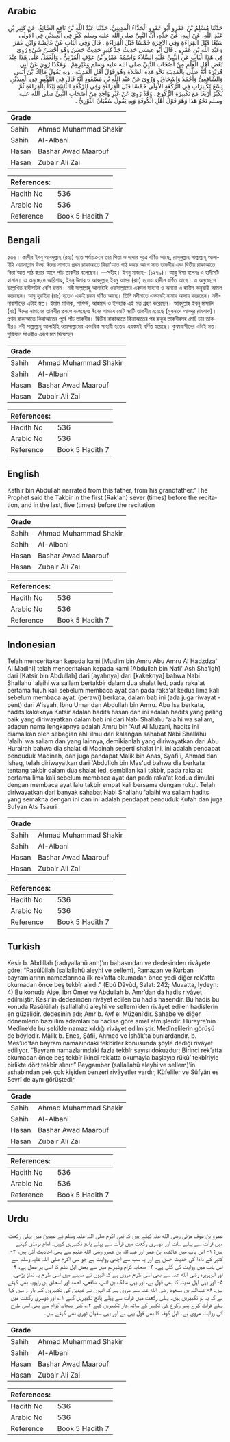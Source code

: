 ## Arabic


<div dir="rtl" lang="ar" style={{fontSize:'larger',backgroundColor:'#f8f9fa',padding:20}}>
حَدَّثَنَا مُسْلِمُ بْنُ عَمْرٍو أَبُو عَمْرٍو الْحَذَّاءُ الْمَدِينِيُّ، حَدَّثَنَا عَبْدُ اللَّهِ بْنُ نَافِعٍ الصَّائِغُ، عَنْ كَثِيرِ بْنِ عَبْدِ اللَّهِ، عَنْ أَبِيهِ، عَنْ جَدِّهِ، أَنَّ النَّبِيَّ صلى الله عليه وسلم كَبَّرَ فِي الْعِيدَيْنِ فِي الأُولَى سَبْعًا قَبْلَ الْقِرَاءَةِ وَفِي الآخِرَةِ خَمْسًا قَبْلَ الْقِرَاءَةِ ‏.‏ قَالَ وَفِي الْبَابِ عَنْ عَائِشَةَ وَابْنِ عُمَرَ وَعَبْدِ اللَّهِ بْنِ عَمْرٍو ‏.‏ قَالَ أَبُو عِيسَى حَدِيثُ جَدِّ كَثِيرٍ حَدِيثٌ حَسَنٌ وَهُوَ أَحْسَنُ شَيْءٍ رُوِيَ فِي هَذَا الْبَابِ عَنِ النَّبِيِّ عَلَيْهِ السَّلاَمُ وَاسْمُهُ عَمْرُو بْنُ عَوْفٍ الْمُزَنِيُّ ‏.‏ وَالْعَمَلُ عَلَى هَذَا عِنْدَ بَعْضِ أَهْلِ الْعِلْمِ مِنْ أَصْحَابِ النَّبِيِّ صلى الله عليه وسلم وَغَيْرِهِمْ ‏.‏ وَهَكَذَا رُوِيَ عَنْ أَبِي هُرَيْرَةَ أَنَّهُ صَلَّى بِالْمَدِينَةِ نَحْوَ هَذِهِ الصَّلاَةِ وَهُوَ قَوْلُ أَهْلِ الْمَدِينَةِ ‏.‏ وَبِهِ يَقُولُ مَالِكُ بْنُ أَنَسٍ وَالشَّافِعِيُّ وَأَحْمَدُ وَإِسْحَاقُ ‏.‏ وَرُوِيَ عَنْ عَبْدِ اللَّهِ بْنِ مَسْعُودٍ أَنَّهُ قَالَ فِي التَّكْبِيرِ فِي الْعِيدَيْنِ تِسْعَ تَكْبِيرَاتٍ فِي الرَّكْعَةِ الأُولَى خَمْسًا قَبْلَ الْقِرَاءَةِ وَفِي الرَّكْعَةِ الثَّانِيَةِ يَبْدَأُ بِالْقِرَاءَةِ ثُمَّ يُكَبِّرُ أَرْبَعًا مَعَ تَكْبِيرَةِ الرُّكُوعِ ‏.‏ وَقَدْ رُوِيَ عَنْ غَيْرِ وَاحِدٍ مِنْ أَصْحَابِ النَّبِيِّ صلى الله عليه وسلم نَحْوُ هَذَا وَهُوَ قَوْلُ أَهْلِ الْكُوفَةِ وَبِهِ يَقُولُ سُفْيَانُ الثَّوْرِيُّ ‏.‏
</div>
<div style={{backgroundColor:'#f8f9fa',padding:20, marginBottom: 10}}><table> <thead> <tr> <th>Grade</th> <th></th> </tr> </thead> <tbody> <tr><td>Sahih</td><td>Ahmad Muhammad Shakir</td></tr><tr><td>Sahih</td><td>Al-Albani</td></tr><tr><td>Hasan</td><td>Bashar Awad Maarouf</td></tr><tr><td>Hasan</td><td>Zubair Ali Zai</td></tr></tbody></table><table> <thead> <tr> <th>References:</th> <th></th> </tr> </thead> <tbody><tr><td>Hadith No</td><td>536</td></tr><tr><td>Arabic No</td><td>536</td></tr><tr><td>Reference</td><td>Book 5 Hadith 7</td></tr></tbody></table></div>

## Bengali


<div dir="ltr" lang="bn" style={{fontSize:'larger',backgroundColor:'#f8f9fa',padding:20}}>
৫৩৬। কাসীর ইবনু আবদুল্লাহ (রহঃ) হতে পর্যায়ক্রমে তার পিতা ও দাদার সূত্রে বর্ণিত আছে, রাসূলুল্লাহ সাল্লাল্লাহু আলাইহি ওয়াসাল্লাম উভয় ঈদের নামাযে প্রথম রাকাআতে কিরা'আত পাঠ করার আগে সাত তাকবীর এবং দ্বিতীয় রাকাআতে কিরা'আত পাঠ করার আগে পাঁচ তাকবীর বলেছেন। —সহীহ। ইবনু মাজাহ– (১২৭৯)। আবু ঈসা বলেনঃ এ হাদীসটি হাসান। এ অনুচ্ছেদে আয়িশাহ, ইবনু উমার ও আবদুল্লাহ ইবনু আমর (রাঃ) হতেও হাদীস বর্ণিত আছে। এ অনুচ্ছেদে উল্লেখিত হাদীসটিই বেশি উত্তম। নবী সাল্লাল্লাহু আলাইহি ওয়াসাল্লামের একদল সাহাবা ও অন্যরা এ হাদীস অনুযায়ী আমল করেছেন। আবু হুরাইরা (রাঃ) হতেও একই রকম বর্ণিত আছে। তিনি মদীনাতে এভাবেই নামায আদায় করেছেন। মদীনাবাসীদের এটাই মত। ইমাম মালিক, শাফিঈ, আহমাদ ও ইসহাক এই মত গ্রহণ করেছেন। আবদুল্লাহ ইবনু মাসউদ (রাঃ) ঈদের নামাযের তাকবীর প্রসঙ্গে বলেছেনঃ ঈদের নামাযে মোট নয়টি তাকবীর রয়েছে (মুসনাদে আবদুর রাযযাক)। প্রথম রাকাআতে কিরাআতের পূর্বে পাঁচ তাকবীর। দ্বিতীয় রাকাআতে কিরাআতের পর রুকূর তাকবীরসহ মোট চার তাকবীর। নবী সাল্লাল্লাহু আলাইহি ওয়াসাল্লামের একাধিক সাহাবী হতেও এরকমই বর্ণিত হয়েছে। কুফাবাসীদের এটাই মত। সুফিয়ান সাওরীও এরূপ মত দিয়েছেন।
</div>
<div style={{backgroundColor:'#f8f9fa',padding:20, marginBottom: 10}}><table> <thead> <tr> <th>Grade</th> <th></th> </tr> </thead> <tbody> <tr><td>Sahih</td><td>Ahmad Muhammad Shakir</td></tr><tr><td>Sahih</td><td>Al-Albani</td></tr><tr><td>Hasan</td><td>Bashar Awad Maarouf</td></tr><tr><td>Hasan</td><td>Zubair Ali Zai</td></tr></tbody></table><table> <thead> <tr> <th>References:</th> <th></th> </tr> </thead> <tbody><tr><td>Hadith No</td><td>536</td></tr><tr><td>Arabic No</td><td>536</td></tr><tr><td>Reference</td><td>Book 5 Hadith 7</td></tr></tbody></table></div>

## English


<div dir="ltr" lang="en" style={{fontSize:'larger',backgroundColor:'#f8f9fa',padding:20}}>
Kathir bin Abdullah narrated from this father, from his grandfather:"The Prophet said the Takbir in the first (Rak'ah) sever (times) before the recitation, and in the last, five (times) before the recitation
</div>
<div style={{backgroundColor:'#f8f9fa',padding:20, marginBottom: 10}}><table> <thead> <tr> <th>Grade</th> <th></th> </tr> </thead> <tbody> <tr><td>Sahih</td><td>Ahmad Muhammad Shakir</td></tr><tr><td>Sahih</td><td>Al-Albani</td></tr><tr><td>Hasan</td><td>Bashar Awad Maarouf</td></tr><tr><td>Hasan</td><td>Zubair Ali Zai</td></tr></tbody></table><table> <thead> <tr> <th>References:</th> <th></th> </tr> </thead> <tbody><tr><td>Hadith No</td><td>536</td></tr><tr><td>Arabic No</td><td>536</td></tr><tr><td>Reference</td><td>Book 5 Hadith 7</td></tr></tbody></table></div>

## Indonesian


<div dir="ltr" lang="id" style={{fontSize:'larger',backgroundColor:'#f8f9fa',padding:20}}>
Telah menceritakan kepada kami [Muslim bin Amru Abu Amru Al Hadzdza' Al Madini] telah menceritakan kepada kami [Abdullah bin Nafi' Ash Sha'igh] dari [Katsir bin Abdullah] dari [ayahnya] dari [kakeknya] bahwa Nabi Shallahu 'alaihi wa sallam bertakbir dalam dua shalat Ied, pada raka'at pertama tujuh kali sebelum membaca ayat dan pada raka'at kedua lima kali sebelum membaca ayat. (perawi) berkata, dalam bab ini (ada juga riwayat -pent) dari A'isyah, Ibnu Umar dan Abdullah bin Amru. Abu Isa berkata, hadits kakeknya Katsir adalah hadits hasan dan ini adalah hadits yang paling baik yang diriwayatkan dalam bab ini dari Nabi Shallahu 'alaihi wa sallam, adapun nama lengkapnya adalah Amru bin 'Auf Al Muzani, hadits ini diamalkan oleh sebagian ahli ilmu dari kalangan sahabat Nabi Shallahu 'alaihi wa sallam dan yang lainnya, demikianlah yang diriwayatkan dari Abu Hurairah bahwa dia shalat di Madinah seperti shalat ini, ini adalah pendapat penduduk Madinah, dan juga pandapat Malik bin Anas, Syafi'i, Ahmad dan Ishaq, telah diriwayatkan dari 'Abdulloh bin Mas'ud bahwa dia berkata tentang takbir dalam dua shalat Ied, sembilan kali takbir, pada raka'at pertama lima kali sebelum membaca ayat dan pada raka'at kedua dimulai dengan membaca ayat lalu takbir empat kali bersama dengan ruku'. Telah diriwayatkan dari banyak sahabat Nabi Shallahu 'alaihi wa sallam hadits yang semakna dengan ini dan ini adalah pendapat penduduk Kufah dan juga Sufyan Ats Tsauri
</div>
<div style={{backgroundColor:'#f8f9fa',padding:20, marginBottom: 10}}><table> <thead> <tr> <th>Grade</th> <th></th> </tr> </thead> <tbody> <tr><td>Sahih</td><td>Ahmad Muhammad Shakir</td></tr><tr><td>Sahih</td><td>Al-Albani</td></tr><tr><td>Hasan</td><td>Bashar Awad Maarouf</td></tr><tr><td>Hasan</td><td>Zubair Ali Zai</td></tr></tbody></table><table> <thead> <tr> <th>References:</th> <th></th> </tr> </thead> <tbody><tr><td>Hadith No</td><td>536</td></tr><tr><td>Arabic No</td><td>536</td></tr><tr><td>Reference</td><td>Book 5 Hadith 7</td></tr></tbody></table></div>

## Turkish


<div dir="ltr" lang="tr" style={{fontSize:'larger',backgroundColor:'#f8f9fa',padding:20}}>
Kesir b. Abdillah (radıyallahü anh)’ın babasından ve dedesinden rivâyete göre: “Rasûlüllah (sallallahü aleyhi ve sellem), Ramazan ve Kurban bayramlarının namazlarında ilk rek’atta okumadan önce yedi diğer rek’atta okumadan önce beş tekbîr alırdı.” (Ebû Dâvûd, Salat: 242; Muvatta, Iydeyn: 4) Bu konuda Âişe, İbn Ömer ve Abdullah b. Amr’dan da hadis rivâyet edilmiştir. Kesir’in dedesinden rivâyet edilen bu hadis hasendir. Bu hadis bu konuda Rasûlüllah (sallallahü aleyhi ve sellem)’den rivâyet edilen hadislerin en güzelidir. dedesinin adı; Amr b. Avf el Müzenî’dir. Sahabe ve diğer dönemlerin bazı ilim adamları bu hadise göre amel etmişlerdir. Hüreyre’nin Medîne’de bu şekilde namaz kıldığı rivâyet edilmiştir. Medînelilerin görüşü de böyledir. Mâlik b. Enes, Şâfii, Ahmed ve İshâk’ta bunlardandır. b. Mes’ûd’tan bayram namazındaki tekbîrler konusunda şöyle dediği rivâyet ediliyor. “Bayram namazlarındaki fazla tekbîr sayısı dokuzdur; Birinci rek’atta okumadan önce beş tekbîr ikinci rek’atta okumayla başlayıp rükû’ tekbîriyle birlikte dört tekbîr alınır.” Peygamber (sallallahü aleyhi ve sellem)’in ashabından pek çok kişiden benzeri rivâyetler vardır, Küfeliler ve Sûfyân es Sevrî de aynı görüştedir
</div>
<div style={{backgroundColor:'#f8f9fa',padding:20, marginBottom: 10}}><table> <thead> <tr> <th>Grade</th> <th></th> </tr> </thead> <tbody> <tr><td>Sahih</td><td>Ahmad Muhammad Shakir</td></tr><tr><td>Sahih</td><td>Al-Albani</td></tr><tr><td>Hasan</td><td>Bashar Awad Maarouf</td></tr><tr><td>Hasan</td><td>Zubair Ali Zai</td></tr></tbody></table><table> <thead> <tr> <th>References:</th> <th></th> </tr> </thead> <tbody><tr><td>Hadith No</td><td>536</td></tr><tr><td>Arabic No</td><td>536</td></tr><tr><td>Reference</td><td>Book 5 Hadith 7</td></tr></tbody></table></div>

## Urdu


<div dir="rtl" lang="ur" style={{fontSize:'larger',backgroundColor:'#f8f9fa',padding:20}}>
عمرو بن عوف مزنی رضی الله عنہ کہتے ہیں کہ نبی اکرم صلی اللہ علیہ وسلم نے عیدین میں پہلی رکعت میں قرأت سے پہلے سات اور دوسری رکعت میں قرأت سے پہلے پانچ تکبیریں کہیں۔ امام ترمذی کہتے ہیں: ۱- اس باب میں عائشہ، ابن عمر اور عبداللہ بن عمرو رضی الله عنہم سے بھی احادیث آئی ہیں، ۲- کثیر کے دادا کی حدیث حسن ہے اور یہ سب سے اچھی روایت ہے جو نبی اکرم صلی اللہ علیہ وسلم سے اس باب میں روایت کی گئی ہے۔ ۳- صحابہ کرام وغیرہم میں سے بعض اہل علم کا اسی پر عمل ہے، ۴- اور ابوہریرہ رضی الله عنہ سے بھی اسی طرح مروی ہے کہ انہوں نے مدینے میں اسی طرح یہ نماز پڑھی، ۵- اور یہی اہل مدینہ کا بھی قول ہے، اور یہی مالک بن انس، شافعی، احمد اور اسحاق بن راہویہ بھی کہتے ہیں، ۶- عبداللہ بن مسعود رضی الله عنہ سے مروی ہے کہ انہوں نے عیدین کی تکبیروں کے بارے میں کہا ہے کہ یہ نو تکبیریں ہیں۔ پہلی رکعت میں قرأت سے پہلے پانچ تکبیریں کہے ۱؎ اور دوسری رکعت میں پہلے قرأت کرے پھر رکوع کی تکبیر کے ساتھ چار تکبیریں کہے ۲؎ کئی صحابہ کرام سے بھی اسی طرح کی روایت مروی ہے۔ اہل کوفہ کا بھی قول یہی ہے اور یہی سفیان ثوری بھی کہتے ہیں۔
</div>
<div style={{backgroundColor:'#f8f9fa',padding:20, marginBottom: 10}}><table> <thead> <tr> <th>Grade</th> <th></th> </tr> </thead> <tbody> <tr><td>Sahih</td><td>Ahmad Muhammad Shakir</td></tr><tr><td>Sahih</td><td>Al-Albani</td></tr><tr><td>Hasan</td><td>Bashar Awad Maarouf</td></tr><tr><td>Hasan</td><td>Zubair Ali Zai</td></tr></tbody></table><table> <thead> <tr> <th>References:</th> <th></th> </tr> </thead> <tbody><tr><td>Hadith No</td><td>536</td></tr><tr><td>Arabic No</td><td>536</td></tr><tr><td>Reference</td><td>Book 5 Hadith 7</td></tr></tbody></table></div>
